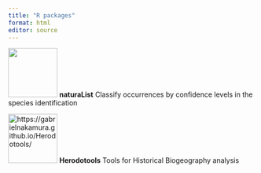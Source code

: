 ```yaml
---
title: "R packages"
format: html
editor: source
---
```


[![](https://raw.githubusercontent.com/avrodrigues/naturaList/master/man/figures/logo_naturaList_2.png){fig-align="left" width="100"}](https://avrodrigues.github.io/naturaList/) **naturaList** Classify occurrences by confidence levels in the species identification

[![https://gabrielnakamura.github.io/Herodotools/](https://raw.githubusercontent.com/GabrielNakamura/Herodotools/main/man/figures/logo_herodotools.png){fig-align="left" width="100"}](https://gabrielnakamura.github.io/Herodotools/) **Herodotools** Tools for Historical Biogeography analysis
